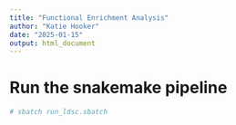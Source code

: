```yaml
---
title: "Functional Enrichment Analysis"
author: "Katie Hooker"
date: "2025-01-15"
output: html_document
---
```


# Run the snakemake pipeline
```bash
# sbatch run_ldsc.sbatch

```

